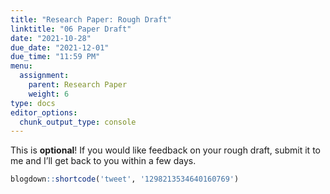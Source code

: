 ```yaml
---
title: "Research Paper: Rough Draft"
linktitle: "06 Paper Draft"
date: "2021-10-28"
due_date: "2021-12-01"
due_time: "11:59 PM"
menu:
  assignment:
    parent: Research Paper
    weight: 6
type: docs
editor_options: 
  chunk_output_type: console
---
```



This is **optional**! If you would like feedback on your rough draft, submit it to me and I'll get back to you within a few days. 

```r
blogdown::shortcode('tweet', '1298213534640160769')
```
